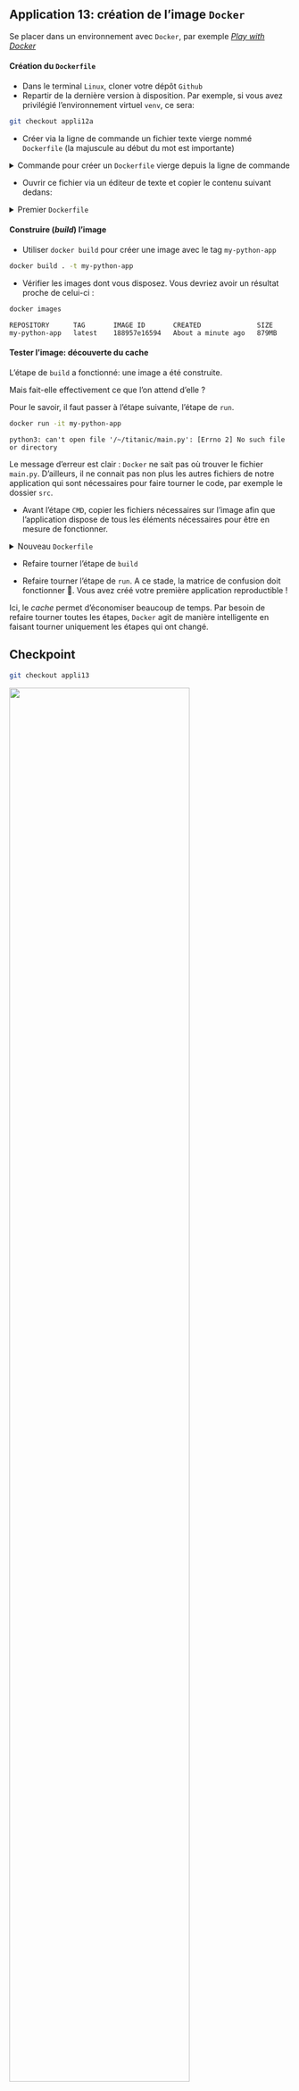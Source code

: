 ::: {.callout-tip}

## Application 13: création de l'image `Docker` 

Se placer dans un environnement avec `Docker`, par
exemple _[Play with Docker](https://labs.play-with-docker.com)_

#### Création du `Dockerfile`

- Dans le terminal `Linux`, cloner votre dépôt `Github` 
- Repartir de la dernière version à disposition. Par exemple, si vous avez privilégié 
l'environnement virtuel `venv`, ce sera:

```.bash
git checkout appli12a
```

- Créer via la ligne de commande un fichier texte vierge nommé `Dockerfile` (la majuscule au début du mot est importante)

<details><summary>Commande pour créer un `Dockerfile` vierge depuis la ligne de commande</summary>
```.bash
touch Dockerfile
```
</details>

- Ouvrir ce fichier via un éditeur de texte et copier le contenu suivant dedans:

<details><summary>Premier `Dockerfile`</summary>

```.bash
FROM ubuntu:22.04

WORKDIR ${HOME}/titanic

# Install Python
RUN apt-get -y update && \
    apt-get install -y python3-pip

# Install project dependencies
COPY requirements.txt .
RUN pip install -r requirements.txt

CMD ["python3", "main.py"]
```
</details>

#### Construire (_build_) l'image

- Utiliser `docker build` pour créer une image avec le tag `my-python-app`

```.bash
docker build . -t my-python-app
```

- Vérifier les images dont vous disposez. Vous devriez avoir un résultat proche de celui-ci :

```.bash
docker images
```

```.python
REPOSITORY      TAG       IMAGE ID       CREATED              SIZE
my-python-app   latest    188957e16594   About a minute ago   879MB
```

#### Tester l'image: découverte du cache

L'étape de `build` a fonctionné: une image a été construite.

Mais fait-elle effectivement ce que l'on attend d'elle ?

Pour le savoir, il faut passer à l'étape suivante, l'étape de `run`.

```.bash
docker run -it my-python-app
```

```.python
python3: can't open file '/~/titanic/main.py': [Errno 2] No such file or directory
```

Le message d'erreur est clair : `Docker` ne sait pas où trouver le fichier `main.py`. D'ailleurs, il ne connait pas non plus les autres fichiers de notre application qui sont nécessaires pour faire tourner le code, par exemple le dossier `src`.

- Avant l'étape `CMD`, copier les fichiers nécessaires sur l'image afin que l'application dispose de tous les éléments nécessaires pour être en mesure de fonctionner.

<details>
<summary>Nouveau `Dockerfile` </summary>
```.bash
FROM ubuntu:22.04

WORKDIR ${HOME}/titanic

# Install Python
RUN apt-get -y update && \
    apt-get install -y python3-pip

# Install project dependencies
COPY requirements.txt .
RUN pip install -r requirements.txt

COPY main.py .
COPY src ./src
CMD ["python3", "main.py"]
```
</details>

- Refaire tourner l'étape de `build`

- Refaire tourner l'étape de `run`. A ce stade, la matrice de confusion doit fonctionner 🎉.
Vous avez créé votre première application reproductible !

:::

::: {.callout-note}

Ici, le _cache_ permet d'économiser beaucoup de temps. Par besoin de 
refaire tourner toutes les étapes, `Docker` agit de manière intelligente
en faisant tourner uniquement les étapes qui ont changé.

:::


::: {.callout-caution collapse="true"}
## Checkpoint

```.bash
git checkout appli13
```

![](/checkpoint.jpg){width=80% fig-align="center"}

:::